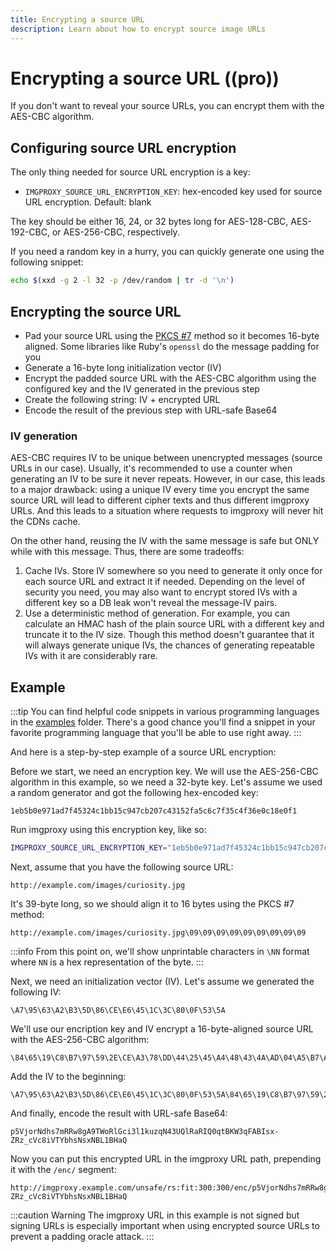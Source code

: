 ```yaml
---
title: Encrypting a source URL
description: Learn about how to encrypt source image URLs
---
```


# Encrypting a source URL ((pro))

If you don't want to reveal your source URLs, you can encrypt them with the AES-CBC algorithm.

## Configuring source URL encryption

The only thing needed for source URL encryption is a key:

* `IMGPROXY_SOURCE_URL_ENCRYPTION_KEY`: hex-encoded key used for source URL encryption. Default: blank

The key should be either 16, 24, or 32 bytes long for AES-128-CBC, AES-192-CBC, or AES-256-CBC, respectively.

If you need a random key in a hurry, you can quickly generate one using the following snippet:

```bash
echo $(xxd -g 2 -l 32 -p /dev/random | tr -d '\n')
```

## Encrypting the source URL

* Pad your source URL using the [PKCS #7](https://en.wikipedia.org/wiki/Padding_(cryptography)#PKCS#5_and_PKCS#7) method so it becomes 16-byte aligned. Some libraries like Ruby's `openssl` do the message padding for you
* Generate a 16-byte long initialization vector (IV)
* Encrypt the padded source URL with the AES-CBC algorithm using the configured key and the IV generated in the previous step
* Create the following string: IV + encrypted URL
* Encode the result of the previous step with URL-safe Base64

### IV generation

AES-CBC requires IV to be unique between unencrypted messages (source URLs in our case). Usually, it's recommended to use a counter when generating an IV to be sure it never repeats. However, in our case, this leads to a major drawback: using a unique IV every time you encrypt the same source URL will lead to different cipher texts and thus different imgproxy URLs. And this leads to a situation where requests to imgproxy will never hit the CDNs cache.

On the other hand, reusing the IV with the same message is safe but ONLY while with this message. Thus, there are some tradeoffs:

1. Cache IVs. Store IV somewhere so you need to generate it only once for each source URL and extract it if needed. Depending on the level of security you need, you may also want to encrypt stored IVs with a different key so a DB leak won't reveal the message-IV pairs.
2. Use a deterministic method of generation. For example, you can calculate an HMAC hash of the plain source URL with a different key and truncate it to the IV size. Though this method doesn't guarantee that it will always generate unique IVs, the chances of generating repeatable IVs with it are considerably rare.

## Example

:::tip
You can find helpful code snippets in various programming languages in the [examples](https://github.com/imgproxy/imgproxy/tree/master/examples) folder. There's a good chance you'll find a snippet in your favorite programming language that you'll be able to use right away.
:::

And here is a step-by-step example of a source URL encryption:

Before we start, we need an encryption key. We will use the AES-256-CBC algorithm in this example, so we need a 32-byte key. Let's assume we used a random generator and got the following hex-encoded key:

```
1eb5b0e971ad7f45324c1bb15c947cb207c43152fa5c6c7f35c4f36e0c18e0f1
```

Run imgproxy using this encryption key, like so:

```bash
IMGPROXY_SOURCE_URL_ENCRYPTION_KEY="1eb5b0e971ad7f45324c1bb15c947cb207c43152fa5c6c7f35c4f36e0c18e0f1" imgproxy
```

Next, assume that you have the following source URL:

```
http://example.com/images/curiosity.jpg
```

It's 39-byte long, so we should align it to 16 bytes using the PKCS #7 method:

```
http://example.com/images/curiosity.jpg\09\09\09\09\09\09\09\09\09
```

:::info
From this point on, we'll show unprintable characters in `\NN` format where `NN` is a hex representation of the byte.
:::

Next, we need an initialization vector (IV). Let's assume we generated the following IV:

```
\A7\95\63\A2\B3\5D\86\CE\E6\45\1C\3C\80\0F\53\5A
```

We'll use our encription key and IV encrypt a 16-byte-aligned source URL with the AES-256-CBC algorithm:

```
\84\65\19\C8\B7\97\59\2E\CE\A3\78\DD\44\25\45\A4\48\43\4A\AD\04\A5\B7\A8\50\01\22\CC\7E\65\1C\FF\71\57\3C\89\54\D8\6E\1B\0D\B3\13\41\2F\50\47\69
```

Add the IV to the beginning:

```
\A7\95\63\A2\B3\5D\86\CE\E6\45\1C\3C\80\0F\53\5A\84\65\19\C8\B7\97\59\2E\CE\A3\78\DD\44\25\45\A4\48\43\4A\AD\04\A5\B7\A8\50\01\22\CC\7E\65\1C\FF\71\57\3C\89\54\D8\6E\1B\0D\B3\13\41\2F\50\47\69
```

And finally, encode the result with URL-safe Base64:

```
p5VjorNdhs7mRRw8gA9TWoRlGci3l1kuzqN43UQlRaRIQ0qtBKW3qFABIsx-ZRz_cVc8iVTYbhsNsxNBL1BHaQ
```

Now you can put this encrypted URL in the imgproxy URL path, prepending it with the `/enc/` segment:

```imgproxy_url
http://imgproxy.example.com/unsafe/rs:fit:300:300/enc/p5VjorNdhs7mRRw8gA9TWoRlGci3l1kuzqN43UQlRaRIQ0qtBKW3qFABIsx-ZRz_cVc8iVTYbhsNsxNBL1BHaQ
```

:::caution Warning
The imgproxy URL in this example is not signed but signing URLs is especially important when using encrypted source URLs to prevent a padding oracle attack.
:::
